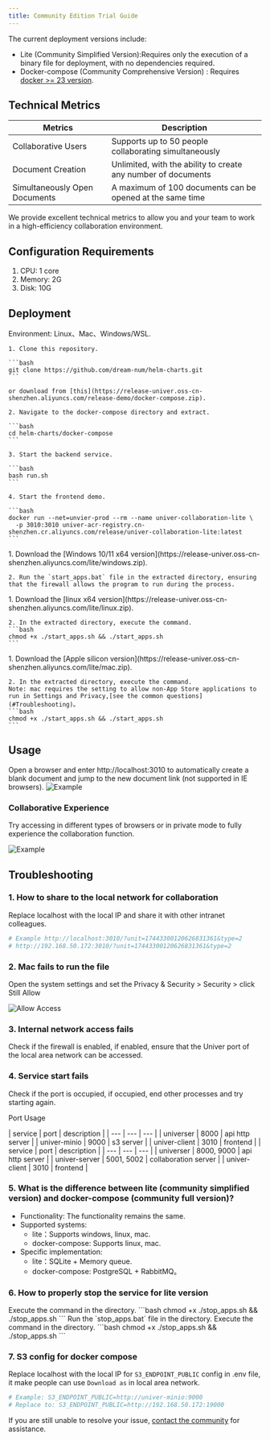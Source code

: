 ```yaml
---
title: Community Edition Trial Guide
---
```



The current deployment versions include:

- Lite (Community Simplified Version):Requires only the execution of a binary file for deployment, with no dependencies required.
- Docker-compose (Community Comprehensive Version) : Requires [docker >= 23 version](https://docs.docker.com/engine/install/).

## Technical Metrics	
| Metrics | Description |
| --- | --- |
| Collaborative Users | Supports up to 50 people collaborating simultaneously |
| Document Creation | Unlimited, with the ability to create any number of documents |
| Simultaneously Open Documents | A maximum of 100 documents can be opened at the same time |

We provide excellent technical metrics to allow you and your team to work in a high-efficiency collaboration environment.

## Configuration Requirements

1. CPU: 1 core
2. Memory: 2G
3. Disk: 10G

## Deployment

<Tabs>
  <TabItem label="docker-compose">
    Environment: Linux、Mac、Windows/WSL.

    1. Clone this repository.

    ```bash
    git clone https://github.com/dream-num/helm-charts.git
    ```

    or download from [this](https://release-univer.oss-cn-shenzhen.aliyuncs.com/release-demo/docker-compose.zip).

    2. Navigate to the docker-compose directory and extract.

    ```bash
    cd helm-charts/docker-compose
    ```

    3. Start the backend service.

    ```bash
    bash run.sh
    ```

    4. Start the frontend demo.

    ```bash
    docker run --net=unvier-prod --rm --name univer-collaboration-lite \
      -p 3010:3010 univer-acr-registry.cn-shenzhen.cr.aliyuncs.com/release/univer-collaboration-lite:latest
    ```
  </TabItem>

  <TabItem label="windows-lite">
    1. Download the [Windows 10/11 x64 version](https://release-univer.oss-cn-shenzhen.aliyuncs.com/lite/windows.zip).

    2. Run the `start_apps.bat` file in the extracted directory, ensuring that the firewall allows the program to run during the process.
  </TabItem>

  <TabItem label="linux-lite">
    1. Download the [linux x64 version](https://release-univer.oss-cn-shenzhen.aliyuncs.com/lite/linux.zip).

    2. In the extracted directory, execute the command.
    ```bash
    chmod +x ./start_apps.sh && ./start_apps.sh
    ```
  </TabItem>

  <TabItem label="mac-lite">
    1. Download the [Apple silicon version](https://release-univer.oss-cn-shenzhen.aliyuncs.com/lite/mac.zip).

    2. In the extracted directory, execute the command.
    Note: mac requires the setting to allow non-App Store applications to run in Settings and Privacy,[see the common questions](#Troubleshooting)。
    ```bash
    chmod +x ./start_apps.sh && ./start_apps.sh
    ```
  </TabItem>
</Tabs>

## Usage

Open a browser and enter http://localhost:3010 to automatically create a blank document and jump to the new document link (not supported in IE browsers).
![Example](./imgs/img1.png)

### Collaborative Experience

Try accessing in different types of browsers or in private mode to fully experience the collaboration function.

![Example](./imgs/img2.png)


## Troubleshooting

### 1. How to share to the local network for collaboration

Replace localhost with the local IP and share it with other intranet colleagues.

```bash
# Example http://localhost:3010/?unit=17443300120626831361&type=2
# http://192.168.50.172:3010/?unit=17443300120626831361&type=2
```

### 2. Mac fails to run the file

Open the system settings and set the Privacy & Security > Security > click Still Allow

![Allow Access](./imgs/mac2.png)

### 3. Internal network access fails

Check if the firewall is enabled, if enabled, ensure that the Univer port of the local area network can be accessed.

### 4. Service start fails

Check if the port is occupied, if occupied, end other processes and try starting again.

Port Usage

<Tabs>
  <TabItem label="docker-compose">
    | service | port | description |
    | --- | --- | --- |
    | universer | 8000 | api http server |
    | univer-minio | 9000 | s3 server |
    | univer-client | 3010 | frontend |
  </TabItem>
  <TabItem label="lite">
    | service | port | description |
    | --- | --- | --- |
    | universer | 8000, 9000 | api http server |
    | univer-server | 5001, 5002 | collaboration server |
    | univer-client | 3010 | frontend |
  </TabItem>
</Tabs>

### 5. What is the difference between lite (community simplified version) and docker-compose (community full version)?

- Functionality: The functionality remains the same.
- Supported systems:
    - lite：Supports windows, linux, mac.
    - docker-compose: Supports linux, mac.
- Specific implementation:
    - lite：SQLite + Memory queue.
    - docker-compose: PostgreSQL + RabbitMQ。

### 6. How to properly stop the service for lite version

<Tabs>
  <TabItem label="mac-lite">
    Execute the command in the directory.
    ```bash
    chmod +x ./stop_apps.sh && ./stop_apps.sh
    ```
  </TabItem>

  <TabItem label="windows-lite">
    Run the `stop_apps.bat` file in the directory.
  </TabItem>

  <TabItem label="linux-lite">
    Execute the command in the directory.
    ```bash
    chmod +x ./stop_apps.sh && ./stop_apps.sh
    ```
  </TabItem>
</Tabs>

### 7. S3 config for docker compose

Replace localhost with the local IP for `S3_ENDPOINT_PUBLIC` config in .env file, it make people can use `Download as` in local area network.

```bash
# Example: S3_ENDPOINT_PUBLIC=http://univer-minio:9000
# Replace to: S3_ENDPOINT_PUBLIC=http://192.168.50.172:19000
```

If you are still unable to resolve your issue, [contact the community](/guides/introduction#whats-next) for assistance.
